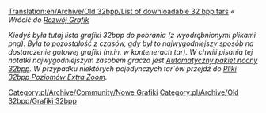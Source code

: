 [[Translation:en/Archive/Old 32bpp/List of downloadable 32 bpp tars]]
<!--{{shortcut|32bpp list}}-->
''« Wrócić do [[pl/Development/NewGRF/Main Page|Rozwój Grafik]]''

<!--{{historic|Separately downloadable 32bpp graphics are supported in '''OpenTTD 0.6.0 beta 1''' till OpenTTD 1.1. To use them, you have to place the TARs in your <code>data</code> directory and start OpenTTD with a 32bpp [[blitter]]. You can find more information in the article [[playing with 32bpp graphics]].'' See also the [[32bpp Extra Zoom Levels|Extra Zoom Levels]] project. -->
{{pl/Historyczne|Oddzielnie pobierane grafiki 32bpp są obsługiwane w '''OpenTTD 0.6.0 beta 1''' do OpenTTD 1.1. Aby z nich skorzystać, musisz umieścić pliki TAR w katalogu <code>data</code> i uruchomić OpenTTD z 32bpp [[pl/Archive/Source/Blitter|blitter]]. Więcej informacji można znaleźć w artykule [[pl/Community/NewGRF/Rozgrywka z grafiką 32 bpp|playing with 32bpp graphics]]. '' Zobacz także projekt [[pl/Community/NewGRF/Rozgrywka z grafiką 32 bpp|Extra Zoom Levels]].<!--gra z grafiką 32bpp, Dodatkowe powiększenie 32bpp|Dodatkowe poziomy powiększenia-->

OpenTTD 1.2.0 i nowsze obsługują 32bpp bezpośrednio przez obsługę NewGRF}}

''Kiedyś była tutaj lista grafiki 32bpp do pobrania (z wyodrębnionymi plikami png). Była to pozostałość z czasów, gdy był to najwygodniejszy sposób na dostarczenie gotowej grafiki (m.in. w kontenerach tar). W chwili pisania tej notatki najwygodniejszym zasobem gracza jest <!--[[32bit automated nightly bundle]]-->[[pl/Archive/Old 32bpp/Automatyczny pakiet nocny 32bpp|Automatyczny pakiet nocny 32bpp]]. W przypadku niektórych pojedynczych tar`ów przejdź do [[pl/Archive/Old 32bpp/Pliki poziomów EZ 32bpp|Pliki 32bpp Poziomów Extra Zoom]].''

<!--{{Navbox Graphics Development}}-->{{pl/Archive/Old 32bpp/Navbox Programowanie grafik}}

<!--[[category:New_Graphics]] [[category:32bpp Graphics]]--> [[Category:pl/Archive/Community/Nowe Grafiki]] [[Category:pl/Archive/Old 32bpp/Grafiki 32bpp]]
